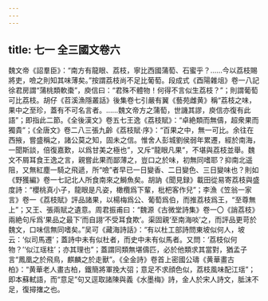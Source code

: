 ```yaml
---
---
---
```

title: 七一 全三國文卷六
---




魏文帝《詔羣臣》：“南方有龍眼、荔枝，寧比西國蒲萄、石蜜乎？……今以荔枝賜將吏，噞之則知其味薄矣。”按謂荔枝尚不足比葡萄。段成式《酉陽雜俎》卷一八記徐君房謂“蒲桃類軟棗”，庾信曰：“君殊不體物！何得不言似生荔枝？”；則謂葡萄可比荔枝。胡仔《苕溪漁隱叢話》後集卷七引嚴有翼《藝苑雌黄》稱“荔枝之味，果中之至珍，蓋有不可名言者。……魏文帝方之蒲萄，世譏其謬，庾信亦復有此語”；即指此二節。《全後漢文》卷五七王逸《荔枝賦》：“卓絶類而無儔，超衆果而獨貴”；《全唐文》卷二八三張九齡《荔枝賦·序》：“百果之中，無一可比。余往在西掖，嘗盛稱之，諸公莫之知，固未之信。惟舍人彭城劉侯弱年累遷，經於南海，一聞斯談，倍復嘉歎，以爲甘美之極也”，又斥“龍眼凡果”，不堪與荔枝並舉。魏文不屑耳食王逸之言，親嘗此果而鄙薄之，豈口之於味，初無同嗜耶？抑南北遥阻，又無紅塵一騎之飛遞，所“噞”者早已一日變香、二日變色、三日變味也？則如《野獲編》卷一七記北人所食南來之鰣魚矣。胡訥《聞見録》載田從易寄荔枝與盛度詩：“櫻桃真小子，龍眼是凡姿，橄欖爲下輩，枇杷客作兒”；李漁《笠翁一家言》卷一《荔枝賦》評品諸果，以楊梅爲公、葡萄爲伯，而推荔枝爲王，“至尊無上”；又王、張兩賦之遺意。周君振甫曰：“魏源《古微堂詩集》卷一〇《誚荔枝》兩絶句斥爲‘果品之最下’而自詡‘不受耳食欺’。渠固親‘至南海啖’之，而評品更苛於魏文，口味信無同嗜矣。”吴可《藏海詩話》：“有以杜工部詩問東坡似何人，坡云：‘似司馬遷’；蓋詩中未有似杜者，而史中未有似馬者。又問：‘荔枝似何物？’‘似江瑶柱’；亦其理也”；蓋謂同類無堪儔匹，必於他類求其當對，猶孟子言“鳳凰之於飛鳥，麒麟之於走獸”。《全金詩》卷首上密國公璹《黄華畫古柏》：“黄華老人畫古柏，鐵簡將軍挽大弨；意足不求顔色似，荔枝風味配江瑶”；即本蘇軾語，而“意足”句又逕取諸陳與義《水墨梅》詩，金人於宋人詩文，胝沫不足，復撏撦之也。